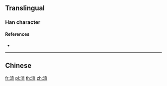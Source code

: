 {{character info/new}}
==Translingual==

===Han character===
{{Han char|rn=85|rad=水|as=08|sn=11|four=|canj=EKMR|ids=⿰氵奇}}

====References====
* {{Han ref|kx=0633.371|hdz=31643.081|uh=6E0F|ud=28175}}

----

==Chinese==
{{zh-see|漪|a}}

[[fr:渏]]
[[pl:渏]]
[[th:渏]]
[[zh:渏]]